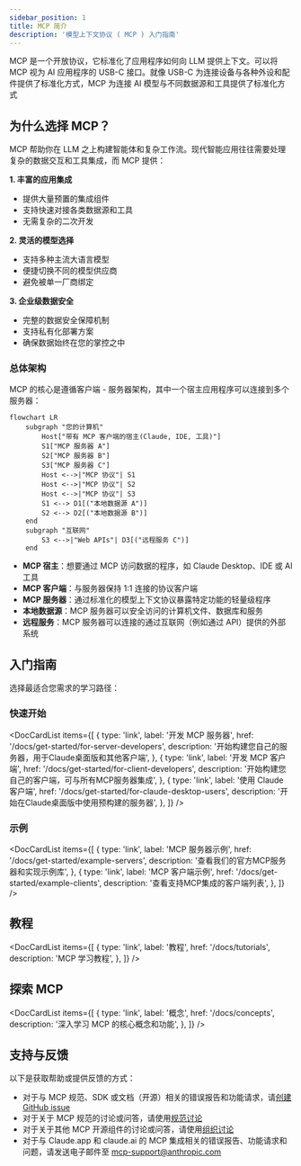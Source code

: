 ```yaml
---
sidebar_position: 1
title: MCP 简介
description: '模型上下文协议 ( MCP ) 入门指南'
---
```


MCP 是一个开放协议，它标准化了应用程序如何向 LLM 提供上下文。可以将 MCP 视为 AI 应用程序的 USB-C 接口。就像 USB-C 为连接设备与各种外设和配件提供了标准化方式，MCP 为连接 AI 模型与不同数据源和工具提供了标准化方式

## 为什么选择 MCP？

MCP 帮助你在 LLM 之上构建智能体和复杂工作流。现代智能应用往往需要处理复杂的数据交互和工具集成，而 MCP 提供：

**1. 丰富的应用集成**

- 提供大量预置的集成组件
- 支持快速对接各类数据源和工具
- 无需复杂的二次开发

**2. 灵活的模型选择**

- 支持多种主流大语言模型
- 便捷切换不同的模型供应商
- 避免被单一厂商绑定

**3. 企业级数据安全**

- 完整的数据安全保障机制
- 支持私有化部署方案
- 确保数据始终在您的掌控之中

### 总体架构

MCP 的核心是遵循客户端 - 服务器架构，其中一个宿主应用程序可以连接到多个服务器：

```mermaid
flowchart LR
    subgraph "您的计算机"
        Host["带有 MCP 客户端的宿主(Claude, IDE, 工具)"]
        S1["MCP 服务器 A"]
        S2["MCP 服务器 B"]
        S3["MCP 服务器 C"]
        Host <-->|"MCP 协议"| S1
        Host <-->|"MCP 协议"| S2
        Host <-->|"MCP 协议"| S3
        S1 <--> D1[("本地数据源 A")]
        S2 <--> D2[("本地数据源 B")]
    end
    subgraph "互联网"
        S3 <-->|"Web APIs"| D3[("远程服务 C")]
    end
```

- **MCP 宿主**：想要通过 MCP 访问数据的程序，如 Claude Desktop、IDE 或 AI 工具
- **MCP 客户端**：与服务器保持 1:1 连接的协议客户端
- **MCP 服务器**：通过标准化的模型上下文协议暴露特定功能的轻量级程序
- **本地数据源**：MCP 服务器可以安全访问的计算机文件、数据库和服务
- **远程服务**：MCP 服务器可以连接的通过互联网（例如通过 API）提供的外部系统

## 入门指南

选择最适合您需求的学习路径：

### 快速开始

<DocCardList
  items={[
    {
      type: 'link',
      label: '开发 MCP 服务器',
      href: '/docs/get-started/for-server-developers',
      description: '开始构建您自己的服务器，用于Claude桌面版和其他客户端',
    },
    {
      type: 'link',
      label: '开发 MCP 客户端',
      href: '/docs/get-started/for-client-developers',
      description: '开始构建您自己的客户端，可与所有MCP服务器集成',
    },
    {
      type: 'link',
      label: '使用 Claude 客户端',
      href: '/docs/get-started/for-claude-desktop-users',
      description: '开始在Claude桌面版中使用预构建的服务器',
    },
  ]}
/>

### 示例

<DocCardList
  items={[
    {
      type: 'link',
      label: 'MCP 服务器示例',
      href: '/docs/get-started/example-servers',
      description: '查看我们的官方MCP服务器和实现示例库',
    },
    {
      type: 'link',
      label: 'MCP 客户端示例',
      href: '/docs/get-started/example-clients',
      description: '查看支持MCP集成的客户端列表',
    },
  ]}
/>

## 教程

<DocCardList
  items={[
    {
      type: 'link',
      label: '教程',
      href: '/docs/tutorials',
      description: 'MCP 学习教程',
    },
  ]}
/>

## 探索 MCP

<DocCardList
  items={[
    {
      type: 'link',
      label: '概念',
      href: '/docs/concepts',
      description: '深入学习 MCP 的核心概念和功能',
    },
  ]}
/>

## 支持与反馈

以下是获取帮助或提供反馈的方式：

- 对于与 MCP 规范、SDK 或文档（开源）相关的错误报告和功能请求，请[创建 GitHub issue](https://github.com/modelcontextprotocol)
- 对于关于 MCP 规范的讨论或问答，请使用[规范讨论](https://github.com/modelcontextprotocol/specification/discussions)
- 对于关于其他 MCP 开源组件的讨论或问答，请使用[组织讨论](https://github.com/orgs/modelcontextprotocol/discussions)
- 对于与 Claude.app 和 claude.ai 的 MCP 集成相关的错误报告、功能请求和问题，请发送电子邮件至 mcp-support@anthropic.com

